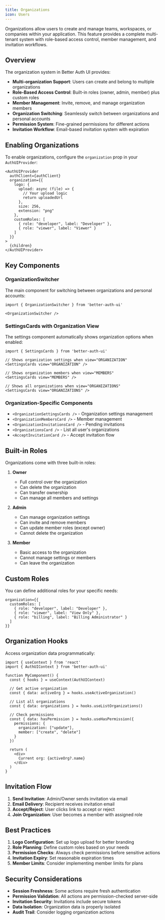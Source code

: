 ```yaml
---
title: Organizations
icon: Users
---
```


Organizations allow users to create and manage teams, workspaces, or companies within your application. This feature provides a complete multi-tenant system with role-based access control, member management, and invitation workflows.

## Overview

The organization system in Better Auth UI provides:

- **Multi-organization Support**: Users can create and belong to multiple organizations
- **Role-Based Access Control**: Built-in roles (owner, admin, member) plus custom roles
- **Member Management**: Invite, remove, and manage organization members
- **Organization Switching**: Seamlessly switch between organizations and personal accounts
- **Permission System**: Fine-grained permissions for different actions
- **Invitation Workflow**: Email-based invitation system with expiration

## Enabling Organizations

To enable organizations, configure the `organization` prop in your `AuthUIProvider`:

```tsx title="providers.tsx"
<AuthUIProvider
  authClient={authClient}
  organization={{
    logo: {
      upload: async (file) => {
        // Your upload logic
        return uploadedUrl
      },
      size: 256,
      extension: "png"
    },
    customRoles: [
      { role: "developer", label: "Developer" },
      { role: "viewer", label: "Viewer" }
    ]
  }}
>
  {children}
</AuthUIProvider>
```

## Key Components

### OrganizationSwitcher
The main component for switching between organizations and personal accounts:

```tsx
import { OrganizationSwitcher } from 'better-auth-ui'

<OrganizationSwitcher />
```

### SettingsCards with Organization View
The settings component automatically shows organization options when enabled:

```tsx
import { SettingsCards } from 'better-auth-ui'

// Shows organization settings when view="ORGANIZATION"
<SettingsCards view="ORGANIZATION" />

// Shows organization members when view="MEMBERS"
<SettingsCards view="MEMBERS" />

// Shows all organizations when view="ORGANIZATIONS"
<SettingsCards view="ORGANIZATIONS" />
```

### Organization-Specific Components

- `<OrganizationSettingsCards />` - Organization settings management
- `<OrganizationMembersCard />` - Member management
- `<OrganizationInvitationsCard />` - Pending invitations
- `<OrganizationsCard />` - List all user's organizations
- `<AcceptInvitationCard />` - Accept invitation flow

## Built-in Roles

Organizations come with three built-in roles:

1. **Owner**
   - Full control over the organization
   - Can delete the organization
   - Can transfer ownership
   - Can manage all members and settings

2. **Admin**
   - Can manage organization settings
   - Can invite and remove members
   - Can update member roles (except owner)
   - Cannot delete the organization

3. **Member**
   - Basic access to the organization
   - Cannot manage settings or members
   - Can leave the organization

## Custom Roles

You can define additional roles for your specific needs:

```tsx
organization={{
  customRoles: [
    { role: "developer", label: "Developer" },
    { role: "viewer", label: "View Only" },
    { role: "billing", label: "Billing Administrator" }
  ]
}}
```

## Organization Hooks

Access organization data programmatically:

```tsx
import { useContext } from 'react'
import { AuthUIContext } from 'better-auth-ui'

function MyComponent() {
  const { hooks } = useContext(AuthUIContext)
  
  // Get active organization
  const { data: activeOrg } = hooks.useActiveOrganization()
  
  // List all organizations
  const { data: organizations } = hooks.useListOrganizations()
  
  // Check permissions
  const { data: hasPermission } = hooks.useHasPermission({
    permissions: {
      organization: ["update"],
      member: ["create", "delete"]
    }
  })
  
  return (
    <div>
      Current org: {activeOrg?.name}
    </div>
  )
}
```

## Invitation Flow

1. **Send Invitation**: Admin/Owner sends invitation via email
2. **Email Delivery**: Recipient receives invitation email
3. **Accept/Reject**: User clicks link to accept or reject
4. **Join Organization**: User becomes a member with assigned role

## Best Practices

1. **Logo Configuration**: Set up logo upload for better branding
2. **Role Planning**: Define custom roles based on your needs
3. **Permission Checks**: Always check permissions before sensitive actions
4. **Invitation Expiry**: Set reasonable expiration times
5. **Member Limits**: Consider implementing member limits for plans

## Security Considerations

- **Session Freshness**: Some actions require fresh authentication
- **Permission Validation**: All actions are permission-checked server-side
- **Invitation Security**: Invitations include secure tokens
- **Data Isolation**: Organization data is properly isolated
- **Audit Trail**: Consider logging organization actions 